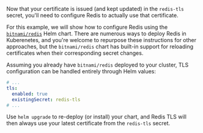 Now that your certificate is issued (and kept updated)
in the `redis-tls` secret, you'll need to configure Redis
to actually use that certificate.

For this example, we will show how to configure Redis
using the
[`bitnami/redis`](https://github.com/bitnami/charts/tree/master/bitnami/redis)
Helm chart. There are numerous ways to deploy Redis in Kuberenetes,
and you're welcome to repurpose these instructions for other approaches,
but the `bitnami/redis` chart has built-in support
for reloading certificates when their corresponding secret changes.

Assuming you already have `bitnami/redis` deployed to your cluster,
TLS configuration can be handled entirely through Helm values:

```yaml
# ...
tls:
  enabled: true
  existingSecret: redis-tls
# ...
```

Use `helm upgrade` to re-deploy (or install) your chart,
and Redis TLS will then always use your latest certificate
from the `redis-tls` secret.
